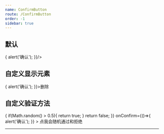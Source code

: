 ```yaml
---
name: ConfirmButton
route: /ConfirmButton
order: -1
sidebar: true
---
```



## 默认
<Playground>
  <ConfirmButton onConfirm={()=>{
    alert('确认');
  }}/>
</Playground>

## 自定义显示元素
<Playground>
  <ConfirmButton onConfirm={()=>{
    alert('确认');
  }}><span style={{color:'red'}}>删除</span></ConfirmButton>
</Playground>

## 自定义验证方法
<Playground>
  <ConfirmButton
    validate={()=>{
      if(Math.random() > 0.5){
        return true;
      }
      return false;
    }}
    onConfirm={()=>{
      alert('确认');
    }}
  >
    点我会随机通过和拒绝
  </ConfirmButton>
</Playground>

<hr />

<Props of={ConfirmButton} />